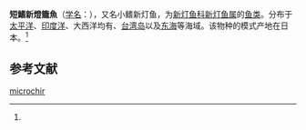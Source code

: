 {{Speciesbox
| name = 小鳍新灯鱼
| status = 
| status_system = 
| image = Shortfin neoscopelid (Neoscopelus microchir).jpg
| genus = Neoscopelus
| species = microchir
| authority = (Matsubara, 1943)<ref name='id5538'>{{cite web| url =http://www.bioinfo.cn/db05/BjdwSpecies.php?action=view&id=5538| title =小鳍新灯鱼| work =《中国动物物种编目数据库》| publisher =中国科学院微生物研究所| author =中国科学院动物研究所| accessdate =2009-04-11| deadurl =yes| archiveurl =https://web.archive.org/web/20160305062448/http://www.bioinfo.cn/db05/BjdwSpecies.php?action=view&id=5538| archivedate =2016-03-05}}</ref>
}}

'''短鰭新燈籠魚'''（[[学名|学名]]：{{lang|la|''Neoscopelus microchir''}}），又名小鳍新灯鱼，为[[新灯鱼科|新灯鱼科]][[新灯鱼属|新灯鱼属]]的[[鱼类|鱼类]]。分布于[[太平洋|太平洋]]、[[印度洋|印度洋]]、大西洋均有、[[台湾岛|台湾岛]]以及[[东海|东海]]等海域。该物种的模式产地在日本。<ref name='id5538'/>

== 参考文献 ==
{{reflist}}

{{Wikispecies|Neoscopelus microchir}}
{{Taxonbar|from=Q579234}}

[[Category:新灯鱼属|microchir]]


{{灯笼鱼目小作品}}